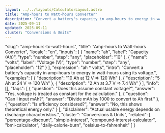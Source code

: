```yaml
---
layout: ../../layouts/CalculatorLayout.astro
title: "Amp-hours to Watt-hours Converter"
description: "Convert a battery's capacity in amp-hours to energy in watt-hours using its voltage."
date: 2025-09-11
updated: 2025-09-11
cluster: "Conversions & Units"
---
```


  "slug": "amp-hours-to-watt-hours",
  "title": "Amp-hours to Watt-hours Converter",
  "locale": "en",
  "inputs": [
    {
      "name": "ah",
      "label": "Capacity (Ah)",
      "type": "number",
      "step": "any",
      "placeholder": "10"
    },
    {
      "name": "volts",
      "label": "Voltage (V)",
      "type": "number",
      "step": "any",
      "placeholder": "12"
    }
  ],
  "expression": "ah * volts",
  "intro": "Convert a battery's capacity in amp-hours to energy in watt-hours using its voltage.",
  "examples": [
    {
      "description": "10 Ah at 12 V ⇒ 120 Wh"
    },
    {
      "description": "5 Ah at 24 V ⇒ 120 Wh"
    },
    {
      "description": "2 Ah at 3.7 V ⇒ 7.4 Wh"
    }
  ],
  "info": [],
  "faqs": [
    {
      "question": "Does this assume constant voltage?",
      "answer": "Yes, voltage is treated as constant for the calculation."
    },
    {
      "question": "Can I input mAh?",
      "answer": "Divide mAh by 1000 to convert to Ah first."
    },
    {
      "question": "Is efficiency considered?",
      "answer": "No, this shows theoretical energy only."
    }
  ],
  "disclaimer": "Actual usable energy depends on discharge characteristics.",
  "cluster": "Conversions & Units",
  "related": [
    "percentage-discount",
    "simple-interest",
    "compound-interest-calculator",
    "bmi-calculator",
    "daily-calorie-burn",
    "celsius-to-fahrenheit"
  ]
}

<Calculator schema={schema} />
